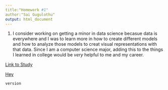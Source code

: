 ```yaml
---
title:"Homework #1" 
author:"Sai Gugulothu"
output: html_document
---
```


1. I consider working on getting a minor in data science becasue data is everywhere and I was to learn more in how to create different models and how to analyze those models to creat visual representations with that data. Since I am a computer science major, adding this to the things I learned in college would be *very* helpful to me and my career. 

[Link to Study](https://www.visionlearning.com/en/library/Process-of-Science/49/Using-Graphs-and-Visual-Data-in-Science/156)

[Hey](https://www.visionlearning.com/img/library/large_images/image_4109.png)


```r
version
```